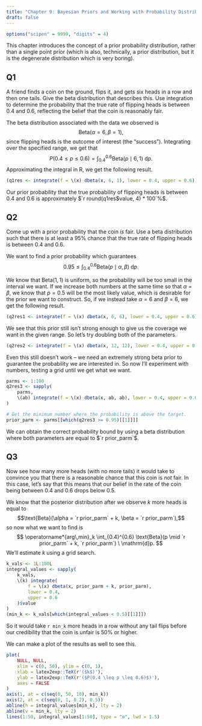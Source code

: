 ```yaml
---
title: "Chapter 9: Bayesian Priors and Working with Probability Distributions"
draft: false
---
```


```r
options("scipen" = 9999, "digits" = 4)
```

This chapter introduces the concept of a prior probability distribution,
rather than a single point prior (which is also, technically, a prior
distribution, but it is the degenerate distribution which is very boring).

## Q1

::: {.callout-note appearance="simple"}

A friend finds a coin on the ground, flips it, and gets six heads in a row and
then one tails. Give the beta distribution that describes this. Use integration
to determine the probability that the true rate of flipping heads is between
0.4 and 0.6, reflecting the belief that the coin is reasonably fair.

:::

The beta distribution associated with the data we observed is
$$\text{Beta}(\alpha = 6, \beta = 1),$$
since flipping heads is the outcome of interest (the "success"). Integrating
over the specified range, we get that
$$P(0.4 \leq p \leq 0.6) = \int_{0.4}^{0.6} \text{Beta}(p \mid 6, 1) \ \mathrm{d}p. $$
Approximating the integral in R, we get the following result.

```r
(q1res <- integrate(f = \(x) dbeta(x, 6, 1), lower = 0.4, upper = 0.6))
```

Our prior probability that the true probability of flipping heads is between
0.4 and 0.6 is approximately $`r round(q1res$value, 4) * 100`\%$.

## Q2

::: {.callout-note appearance="simple"}

Come up with a prior probability that the coin *is* fair. Use a beta
distribution such that there is at least a 95\% chance that the true rate of
flipping heads is between 0.4 and 0.6.

:::

We want to find a prior probability which guarantees
$$0.95 \leq \int_{0.4}^{0.6} \text{Beta}(p \mid \alpha, \beta) \ \mathrm{d}p.$$

We know that $\text{Beta}(1, 1)$ is uniform, so the probability will be too
small in the interval we want. If we increase both numbers at the same time
so that $\alpha = \beta$, we know that $p=0.5$ will be the most likely
value, which is desirable for the prior we want to construct. So, if we
instead take $\alpha = 6$ and $\beta = 6$, we get the following result.

```r
(q2res1 <- integrate(f = \(x) dbeta(x, 6, 6), lower = 0.4, upper = 0.6))
```

We see that this prior still isn't strong enough to give us the coverage we
want in the given range. So let's try doubling both of the parameters.

```r
(q2res2 <- integrate(f = \(x) dbeta(x, 12, 12), lower = 0.4, upper = 0.6))
```

Even this still doesn't work -- we need an extremely strong beta prior to
guarantee the probability we are interested in. So now I'll experiment with
numbers, testing a grid until we get what we want.

```r
parms <- 1:100
q2res3 <- sapply(
	parms,
	\(ab) integrate(f = \(x) dbeta(x, ab, ab), lower = 0.4, upper = 0.6)$value
)

# Get the minimum number where the probability is above the target.
prior_parm <- parms[[which(q2res3 >= 0.95)[[1]]]]
```

We can obtain the correct probability bound by using a beta distribution where
both parameters are equal to $`r prior_parm`$.

## Q3

::: {.callout-note appearance="simple"}

Now see how many more heads (with no more tails) it would take to convince you
that there is a reasonable chance that this coin is *not* fair. In this case,
let's say that this means that our belief in the rate of the coin being between
0.4 and 0.6 drops below 0.5.

:::

We know that the posterior distribution after we observe $k$ more heads is
equal to
$$\text{Beta}(\alpha = `r prior_parm` + k, \beta = `r prior_parm`),$$
so now what we want to find is
$$
\operatorname*{arg\,min}_k \int_{0.4}^{0.6} \text{Beta}(p \mid `r prior_parm` 
+ k, `r prior_parm`) \ \mathrm{d}p.
$$
We'll estimate $k$ using a grid search.

```r
k_vals <- 1L:100L
integral_values <- sapply(
	k_vals,
	\(k) integrate(
		f = \(x) dbeta(x, prior_parm + k, prior_parm),
		lower = 0.4,
		upper = 0.6
	)$value
)
(min_k <- k_vals[which(integral_values < 0.5)[[1]]])
```

So it would take `r min_k` more heads in a row without any tail flips before
our credibility that the coin is unfair is $50\%$ or higher.

We can make a plot of the results as well to see this.

```r
plot(
	NULL, NULL,
	xlim = c(0, 50), ylim = c(0, 1),
	xlab = latex2exp::TeX(r'($k$)'),
	ylab = latex2exp::TeX(r'($P(0.4 \leq p \leq 0.6)$)'),
	axes = FALSE
)
axis(1, at = c(seq(0, 50, 10), min_k))
axis(2, at = c(seq(0, 1, 0.2), 0.5))
abline(h = integral_values[min_k], lty = 2)
abline(v = min_k, lty = 2)
lines(1:50, integral_values[1:50], type = "o", lwd = 1.5)
```


<!--

## Q4

::: {.callout-note appearance="simple}

What is the probability of either flipping two heads in two coin tosses or
rolling three 6s in three six-sided dice rolls?

:::

I hate how vaguely worded this question is, so I'll list the assumptions that
I think we are making.

We are doing one experiment that involves us flipping a coin twice (or flipping
two coins) and also rolling a d6 three times (or rolling 3d6 one time). These
two things are all mutually independent from each other, both coin flips are 
independent, and all three die rolls are independent. The die rolls and coin
flips do not affect each other. Once we have done all of these things during
the experiment, we want to know the probability that we flipped two heads OR
(inclusive) we rolled three sixes.

So, we use inclusion-exclusion. We get that

$$P(\text{two heads}) = \frac{1}{2}\cdot \frac{1}{2} = \frac{1}{4},$$
$$P(\text{three sixes}) = \left(\frac{1}{6}\right)^3 = \frac{1}{216},$$
and thus
$$P(\text{two heads} \cup \text{three sixes}) = \frac{1}{4} + \frac{1}{216} - \frac{1}{4 \cdot 216} = \frac{219}{864} \approx 25.35\%.$$
-->

<!-- end of file -->
